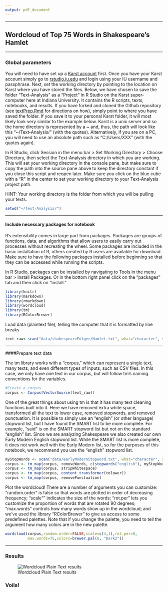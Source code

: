 ```yaml
---
output: pdf_document
---
```

***
## Wordcloud of Top 75 Words in Shakespeare's Hamlet

***
### Global parameters 

You will need to have set up a [Karst account](https://kb.iu.edu/d/bezu#account) first. Once you have your Karst account simply go to [rstudio.iu.edu](https://rstudio.iu.edu/auth-sign-in) and login using your IU username and passphrase.  Next, set the working directory by pointing to the location on Karst where you have stored the files. Below, we have chosen to save the folder "Text-Analysis" as a "Project" in R Studio on the Karst super-computer here at Indiana University. It contains the R scripts, texts, notebooks, and results. If you have forked and cloned the Github repository (see [textPrep.Rmd](textPrep.Rmd) for directions on how), simply point to where you have saved the folder. If you save it to your personal Karst folder, it will most likely look very similar to the example below. Karst is a unix server and so the home directory is represented by a ~ and, thus, the path will look like this "~/Text-Analysis/" (with the quotes). Alternatively, if you are on a PC, you will need to use an absolute path such as "C:/Users/XXX" (with the quotes again).

In R Studio, click Session in the menu bar > Set Working Directory > Choose Directory, then select the Text-Analysis directory in which you are working. This will set your working directory in the console pane, but make sure to copy the path into the source pane above to keep the directory constant if you close this script and reopen later. Make sure you click on the blue cube with a "R" in the center to set your working directory to your Text-Analysis project path.

HINT: Your working directory is the folder from which you will be pulling your texts.

```r
setwd("~/Text-Analysis/")
```

***
#### Include necessary packages for notebook 

R's extensibility comes in large part from packages. Packages are groups of functions, data, and algorithms that allow users to easily carry out processes without recreating the wheel. Some packages are included in the basic installation of R, others created by R users are available for download. Make sure to have the following packages installed before beginning so that they can be accessed while running the scripts.

In R Studio, packages can be installed by navigating to Tools in the menu bar > Install Packages. Or in the bottom right panel click on the "packages" tab and then click on "install."


```r
library(knitr)
library(markdown)
library(rmarkdown)
library(wordcloud)
library(tm)
library(RColorBrewer)
```

Load data (plaintext file), telling the computer that it is formatted by line breaks  

```r
text_raw<-scan("data/shakespeareFolger/Hamlet.txt", what="character", sep="\n")
```

***
####Prepare text data

The tm library works with a "corpus," which can represent a single text, many texts, and even different types of inputs, such as CSV files. In this case, we only have one text in our corpus, but will follow tm's naming conventions for the variables.

```r
#Create a corpus 
corpus <- Corpus(VectorSource(text_raw))
```

One of the great things about using tm is that it has many text cleaning functions built into it. Here we have removed extra white space, transformed all the text to lower case, removed stopwords, and removed punctuation. It is possible to simply use an "english" (or other language) stopword list, but I have found the SMART list to be more complete. For example, "said" is on the SMART stopword list but not on the standard "english" list. Since we are analyzing Shakespeare we also created our own Early Modern English stopword list. While the SMART list is more complete, it does not work well with the Early Modern list, so for the purposes of this notebook, we recommend you use the "english" stopword list. 

```r
myStopWords <- scan("data/earlyModernStopword.txt", what="character", sep="\n")
corpus <- tm_map(corpus, removeWords, c(stopwords("english"), myStopWords))
corpus <- tm_map(corpus, stripWhitespace)
corpus <- tm_map(corpus, content_transformer(tolower))
corpus <- tm_map(corpus, removePunctuation)
```

Plot the wordcloud! There are a number of arguments you can customize: "random.order" is false so that words are plotted in order of decreasing frequency; "scale"" indicates the size of the words; "rot.per" lets you customize the proportion of words that are rotated 90 degrees; "max.words" controls how many words show up in the wordcloud; and we've used the library "RColorBrewer" to give us access to some predefined palettes. Note that if you change the palette, you need to tell the argument how many colors are in the new palette. 

```r
wordcloud(corpus,random.order=FALSE,scale=c(4,1),rot.per=0,
          max.words=75,colors=brewer.pal(8, "Dark2"))
```

***
### Results

![Wordcloud Plain Text results](./result-imgs/wordcloudPlainText.png)

### Voila!

